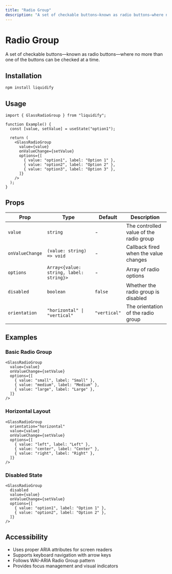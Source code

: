 ```yaml
---
title: "Radio Group"
description: "A set of checkable buttons—known as radio buttons—where no more than one of the buttons can be checked at a time."
---
```


# Radio Group

A set of checkable buttons—known as radio buttons—where no more than one of the buttons can be checked at a time.

## Installation

```bash
npm install liquidify
```

## Usage

```tsx
import { GlassRadioGroup } from "liquidify";

function Example() {
  const [value, setValue] = useState("option1");

  return (
    <GlassRadioGroup
      value={value}
      onValueChange={setValue}
      options={[
        { value: "option1", label: "Option 1" },
        { value: "option2", label: "Option 2" },
        { value: "option3", label: "Option 3" },
      ]}
    />
  );
}
```

## Props

| Prop | Type | Default | Description |
|------|------|---------|-------------|
| `value` | `string` | - | The controlled value of the radio group |
| `onValueChange` | `(value: string) => void` | - | Callback fired when the value changes |
| `options` | `Array<{value: string, label: string}>` | - | Array of radio options |
| `disabled` | `boolean` | `false` | Whether the radio group is disabled |
| `orientation` | `"horizontal" \| "vertical"` | `"vertical"` | The orientation of the radio group |

## Examples

### Basic Radio Group

```tsx
<GlassRadioGroup
  value={value}
  onValueChange={setValue}
  options={[
    { value: "small", label: "Small" },
    { value: "medium", label: "Medium" },
    { value: "large", label: "Large" },
  ]}
/>
```

### Horizontal Layout

```tsx
<GlassRadioGroup
  orientation="horizontal"
  value={value}
  onValueChange={setValue}
  options={[
    { value: "left", label: "Left" },
    { value: "center", label: "Center" },
    { value: "right", label: "Right" },
  ]}
/>
```

### Disabled State

```tsx
<GlassRadioGroup
  disabled
  value={value}
  onValueChange={setValue}
  options={[
    { value: "option1", label: "Option 1" },
    { value: "option2", label: "Option 2" },
  ]}
/>
```

## Accessibility

- Uses proper ARIA attributes for screen readers
- Supports keyboard navigation with arrow keys
- Follows WAI-ARIA Radio Group pattern
- Provides focus management and visual indicators
